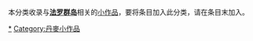 {{WPSS-cat}}
{{Hidden category}}
本分类收录与'''[[法罗群岛|法罗群岛]]'''相关的[[Wikipedia:STUB|小作品]]，要将条目加入此分类，请在条目末加入'''{{tl|Faroes-stub}}'''。

[[Category:法羅群島|*]]
[[Category:丹麥小作品|Category:丹麥小作品]]